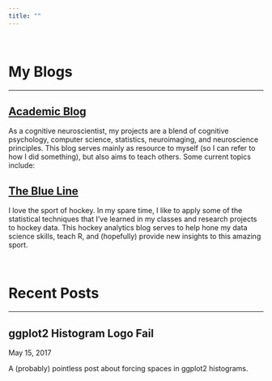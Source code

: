 ```yaml
---
title: ""
---
```


<br>

<h1><span class="fa fa-paper-plane-o" aria-hidden="true"></span> My Blogs</h1> 
<hr>

<h2><span class="fa fa-newspaper-o" aria-hidden="true"></span><a href="academicblog.html"> Academic Blog</a></h2> 

As a cognitive neuroscientist, my projects are a blend of cognitive psychology, computer science, statistics, neuroimaging, and neuroscience principles. This blog serves mainly as resource to myself (so I can refer to how I did something), but also aims to teach others. Some current topics include:

<h2><span class="fa fa-newspaper-o" aria-hidden="true"></span><a href="theblueline.html"> The Blue Line</a></h2> 

I love the sport of hockey. In my spare time, I like to apply some of the statistical techniques that I've learned in my classes and research projects to hockey data. This hockey analytics blog serves to help hone my data science skills, teach R, and (hopefully) provide new insights to this amazing sport.

<br>

<h1><span class="fa fa-file-text-o" aria-hidden="true"></span> Recent Posts</h1> 
<hr>

<h2><span class="fa fa-sticky-note-o" aria-hidden="true"></span> ggplot2 Histogram Logo Fail</h2>
<span class="glyphicon glyphicon-time"></span> May 15, 2017<br>

A (probably) pointless post about forcing spaces in ggplot2 histograms.

